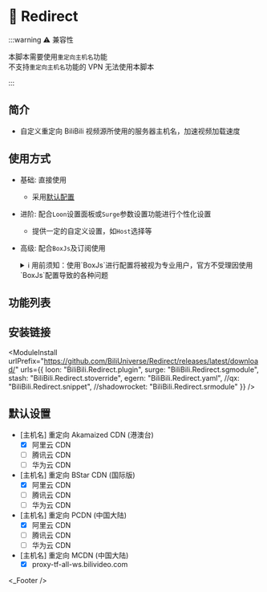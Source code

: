 
# 🔀 Redirect

:::warning ⚠️ 兼容性

本脚本需要使用`重定向主机名`功能  
不支持`重定向主机名`功能的 VPN 无法使用本脚本  

:::

## 简介
* 自定义重定向 BiliBili 视频源所使用的服务器主机名，加速视频加载速度

## 使用方式
* 基础: 直接使用
  * 采用[默认配置](#默认设置)
* 进阶: 配合`Loon`设置面板或`Surge`参数设置功能进行个性化设置
  * 提供一定的自定义设置，如`Host`选择等
* 高级: 配合`BoxJs`及订阅使用
  <details>
  <summary>ℹ️ 用前须知：使用`BoxJs`进行配置将被视为专业用户，官方不受理因使用`BoxJs`配置导致的各种问题</summary>

  1. 安装`BoxJs`插件并更新引用资源或脚本:
     * 安装方法及下载链接详见: [🧰 BoxJs](./box-js)
  2. 在`BoxJs`的配置面板中进行个性化设置:
    1. 浏览器访问[BoxJs.com](http://boxjs.com)
    2. 在[`应用`](http://boxjs.com/#/app)页面点开`📺 BiliBili`折叠
    3. 在[`📺 BiliBili: 🔀 Redirect`](http://boxjs.com/#/app/BiliBili.Redirect)根据需要填写您的设置信息
  </details>

## 功能列表

## 安装链接

<ModuleInstall
  urlPrefix="https://github.com/BiliUniverse/Redirect/releases/latest/download/"
  urls={{
    loon: "BiliBili.Redirect.plugin",
    surge: "BiliBili.Redirect.sgmodule",
    stash: "BiliBili.Redirect.stoverride",
    egern: "BiliBili.Redirect.yaml",
    //qx: "BiliBili.Redirect.snippet",
    //shadowrocket: "BiliBili.Redirect.srmodule"
  }}
/>

## 默认设置
* [主机名] 重定向 Akamaized CDN (港澳台)
  * [x] 阿里云 CDN
  * [ ] 腾讯云 CDN
  * [ ] 华为云 CDN
* [主机名] 重定向 BStar CDN (国际版)
  * [x] 阿里云 CDN
  * [ ] 腾讯云 CDN
  * [ ] 华为云 CDN
* [主机名] 重定向 PCDN (中国大陆)
  * [x] 阿里云 CDN
  * [ ] 腾讯云 CDN
  * [ ] 华为云 CDN
* [主机名] 重定向 MCDN (中国大陆)
  * [x] proxy-tf-all-ws.bilivideo.com

<_Footer />
